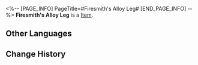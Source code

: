 <%-- [PAGE_INFO]
PageTitle=#Firesmith's Alloy Leg#
[END_PAGE_INFO] --%>
{{Item Infobox
|id          = 51074
|image       = Item Firesmith's Alloy Leg.png
|type        = 
|invCategory = Relics
|rarity      = 4
|effect      = 
|description = A prosthetic produced from metallic alloy. Its surface is entwined with vivid fiery carvings.
|source1     = [[Cavern of Corrosion: Stargazer Navalia]]
}}
'''Firesmith's Alloy Leg''' is a [[Item]].

==Other Languages==
{{Other Languages
|en   = Firesmith's Alloy Leg
|zhs  = 火匠的合金义肢
|zht  = 火匠的合金義肢
|ja   = 火匠の合金義肢
|ko   = 화장(火匠)의 합금 의족
|es   = Pierna metálica del forjador
|fr   = Jambe en alliage de Forgefeu
|ru   = Литая нога кузнеца
|th   = Firesmith's Alloy Leg
|vi   = Chân Hợp Kim Của Thợ Rèn Lửa
|de   = Metallbein des Feuerschmieds
|id   = Firesmith's Alloy Leg
|pt   = Perna de Liga do Artesão de Fogo
}}

==Change History==
{{Change History|1.0}}